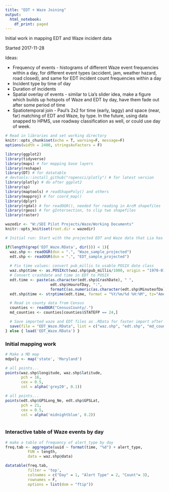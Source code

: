 ```yaml
---
title: "EDT + Waze Joining"
output:
  html_notebook:
    df_print: paged
---
```


Initial work in mapping EDT and Waze incident data

Started 2017-11-28

Ideas:

- Frequency of events - histograms of different Waze event frequencies within a day, for different event types (accident, jam, weather hazard, road closed), and same for EDT incident count frequencies within a day
- Incident type by time of day
- Duration of incidents
- Spatial overlay of events - similar to Lia's slider idea, make a figure which builds up hotspots of Waze and EDT by day, have them fade out after some period of time
- Spatiotemporal join - Paul's 2x2 for time (early, laggy) and space (near, far) matching of EDT and Waze, by type. In the future, using data snapped to HPMS, use roadway classification as well, or could use day of week.


```r
# Read in libraries and set working directory
knitr::opts_chunk$set(echo = T, warning=F, message=F)
options(width = 2400, stringsAsFactors = F)

library(ggplot2)
library(tidyverse)
library(maps) # for mapping base layers
library(reshape)
library(DT) # for datatable
# devtools::install_github("ropensci/plotly") # for latest version
library(plotly) # do after ggplot2
library(sp)
library(maptools) # readShapePoly() and others
library(mapproj) # for coord_map()
library(dplyr)
library(rgdal) # for readOGR(), needed for reading in ArcM shapefiles
library(rgeos) # for gIntersection, to clip two shapefiles
library(raster)

wazedir <- "W:/SDI Pilot Projects/Waze/Working Documents"
knitr::opts_knit$set(root.dir = wazedir) 
```

```r
# Initial run: Start with the projected EDT and Waze data that Lia has prepared. It appears this is just the one week of August data for MD; use aa pilot, expand to other periods after. Clean these data and save as .RData. If already done, load the processed data.

if(length(grep('EDT_Waze.RData', dir())) < 1){
  waz.shp <- readOGR(dsn = ".", "Waze_sample_projected")
  edt.shp <- readOGR(dsn = ".", "EDT_sample_projected")
  
  # Fix time values: convert pub_millis to usable POSIX date class
  waz.shp$time <- as.POSIXct(waz.shp$pub_millis/1000, origin = "1970-01-01", tz="America/New_York")
  # Convert crashdate and time in EDT to POSIX
  edt.time <- paste(as.character(edt.shp$CrashDate), " ",
                    edt.shp$HourofDay, ":",
                    formatC(as.numeric(as.character(edt.shp$MinuteofDa)), width = 2, flag = "0"), sep = "")
  edt.shp$time <- strptime(edt.time, format = "%Y/%m/%d %H:%M", tz="America/New_York")

  # Read in county data from Census
  counties <- readOGR("CensusCounty/.")
  md_counties <- counties[counties$STATEFP == 24,]

  # Save imported waze and EDT files as .RData for faster import after the first time
  save(file = "EDT_Waze.RData", list = c("waz.shp", "edt.shp", "md_counties"))
} else { load('EDT_Waze.RData') }


```

### Initial mapping work

```r
# Make a MD map
mdpoly <- map('state', 'Maryland')

# all points... 
points(waz.shp$longitude, waz.shp$latitude,
       pch = 16, 
       cex = 0.5,
       col = alpha('grey20', 0.1))

# all points... 
points(edt.shp$GPSLong_Ne, edt.shp$GPSLat,
       pch = 21, 
       cex = 0.5,
       col = alpha('midnightblue', 0.2))



```

### Interactive table of Waze events by day 

```r
# make a table of frequency of alert_type by day
freq.tab <- aggregate(uuid ~ format(time, "%d") + alert_type,
          FUN = length,
          data = waz.shp@data)

datatable(freq.tab,
          filter = 'top',
          colnames = c("Day" = 1, "Alert Type" = 2, "Count"= 3),
          rownames = F,
          options = list(dom = "ftip"))
```